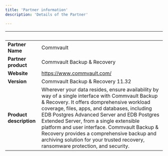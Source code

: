 ```yaml
---
title: 'Partner information'
description: 'Details of the Partner'

---
```

| &nbsp;     | &nbsp; |
| ----------- | ----------- |
| **Partner Name**      | Commvault       |
| **Partner product**   |  Commvault Backup & Recovery       |
| **Website**      |    https://www.commvault.com/   |
| **Version**   |  Commvault Backup & Recovery 11.32      |
| **Product description**      |  Wherever your data resides, ensure availability by way of a single interface with Commvault Backup & Recovery. It offers domprehensive workload coverage, files, apps, and databases, including EDB Postgres Advanced Server and EDB Postgres Extended Server, from a single extensible platform and user interface. Commvault Backup & Recovery provides a comprehensive backup and archiving solution for your trusted recovery, ransomware protection, and security.     |
